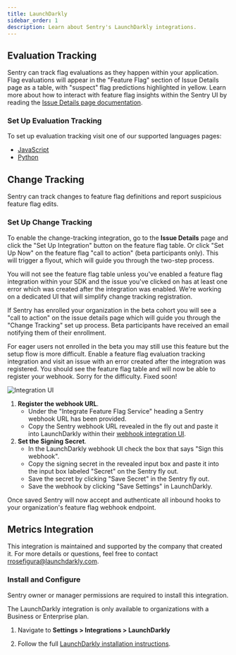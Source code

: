 ```yaml
---
title: LaunchDarkly
sidebar_order: 1
description: Learn about Sentry's LaunchDarkly integrations.
---
```


## Evaluation Tracking

Sentry can track flag evaluations as they happen within your application.  Flag evaluations will appear in the "Feature Flag" section of Issue Details page as a table, with "suspect" flag predictions highlighted in yellow. Learn more about how to interact with feature flag insights within the Sentry UI by reading the [Issue Details page documentation](/product/issues/issue-details/#feature-flags).

### Set Up Evaluation Tracking

To set up evaluation tracking visit one of our supported languages pages:
* [JavaScript](/platforms/javascript/configuration/integrations/launchdarkly/)
* [Python](/platforms/python/integrations/launchdarkly/)

## Change Tracking

Sentry can track changes to feature flag definitions and report suspicious feature flag edits.

### Set Up Change Tracking

To enable the change-tracking integration, go to the **Issue Details** page and click the "Set Up Integration" button on the feature flag table. Or click "Set Up Now" on the feature flag "call to action" (beta participants only). This will trigger a flyout, which will guide you through the two-step process.

<Alert level="info" title="Work in Progress">

You will not see the feature flag table unless you've enabled a feature flag integration within your SDK and the issue you've clicked on has at least one error which was created after the integration was enabled. We're working on a dedicated UI that will simplify change tracking registration.

If Sentry has enrolled your organization in the beta cohort you will see a "call to action" on the issue details page which will guide you through the "Change Tracking" set up process.  Beta participants have received an email notifying them of their enrollment.

For eager users not enrolled in the beta you may still use this feature but the setup flow is more difficult.  Enable a feature flag evaluation tracking integration and visit an issue with an error created after the integration was registered.  You should see the feature flag table and will now be able to register your webhook.  Sorry for the difficulty.  Fixed soon!

</Alert>

![Integration UI](./img/ff-integration-ui.png)

1. **Register the webhook URL**.
    - Under the "Integrate Feature Flag Service" heading a Sentry webhook URL has been provided.
    - Copy the Sentry webhook URL revealed in the fly out and paste it into LaunchDarkly within their [webhook integration UI](https://app.launchdarkly.com/settings/integrations/webhooks/new).
2. **Set the Signing Secret**.
    - In the LaunchDarkly webhook UI check the box that says "Sign this webhook".
    - Copy the signing secret in the revealed input box and paste it into the input box labeled "Secret" on the Sentry fly out.
    - Save the secret by clicking "Save Secret" in the Sentry fly out.
    - Save the webhook by clicking "Save Settings" in LaunchDarkly.

Once saved Sentry will now accept and authenticate all inbound hooks to your organization's feature flag webhook endpoint.

## Metrics Integration

This integration is maintained and supported by the company that created it. For more details or questions, feel free to contact rrosefigura@launchdarkly.com.

### Install and Configure

<Note>

Sentry owner or manager permissions are required to install this integration.

</Note>

<Note>

The LaunchDarkly integration is only available to organizations with a Business or Enterprise plan.

</Note>

1. Navigate to **Settings > Integrations > LaunchDarkly**

2. Follow the full [LaunchDarkly installation instructions](https://docs.launchdarkly.com/integrations/sentry).
